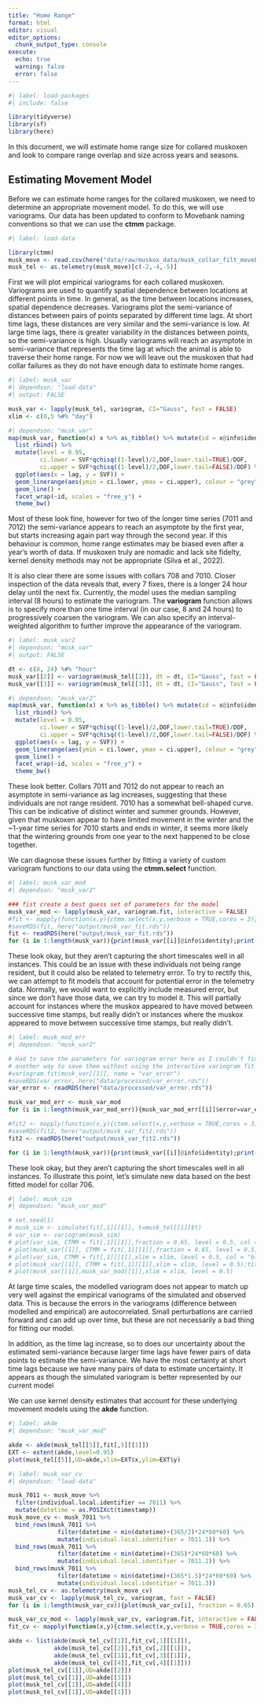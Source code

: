 ```yaml
---
title: "Home Range"
format: html
editor: visual
editor_options: 
  chunk_output_type: console
execute:
  echo: true
  warning: false
  error: false
---
```



```r
#| label: load-packages
#| include: false

library(tidyverse)
library(sf)
library(here)
```


In this document, we will estimate home range size for collared muskoxen and look to compare range overlap and size across years and seasons.

## Estimating Movement Model

Before we can estimate home ranges for the collared muskoxen, we need to determine an appropriate movement model. To do this, we will use variograms. Our data has been updated to conform to Movebank naming conventions so that we can use the **ctmm** package.

```r
#| label: load-data

library(ctmm)
musk_move <- read.csv(here("data/raw/muskox_data/musk_collar_filt_movebank.csv"))
musk_tel <- as.telemetry(musk_move)[c(-2,-4,-5)]

```

First we will plot empirical variograms for each collared muskoxen. Variograms are used to quantify spatial dependence between locations at different points in time. In general, as the time between locations increases, spatial dependence decreases. Variograms plot the semi-variance of distances between pairs of points separated by different time lags. At short time lags, these distances are very similar and the semi-variance is low. At large time lags, there is greater variability in the distances between points, so the semi-variance is high. Usually variograms will reach an asymptote in semi-variance that represents the time lag at which the animal is able to traverse their home range. For now we will leave out the muskoxen that had collar failures as they do not have enough data to estimate home ranges.

```r
#| label: musk_var
#| dependson: "load-data"
#| output: FALSE

musk_var <- lapply(musk_tel, variogram, CI="Gauss", fast = FALSE)
xlim <- c(0,5 %#% "day")
```

```r
#| dependson: "musk_var"
map(musk_var, function(x) x %>% as_tibble() %>% mutate(id = x@info$identity)) %>% 
  list_rbind() %>%
  mutate(level = 0.95,
         ci.lower = SVF*qchisq((1-level)/2,DOF,lower.tail=TRUE)/DOF,
         ci.upper = SVF*qchisq((1-level)/2,DOF,lower.tail=FALSE)/DOF) %>%
  ggplot(aes(x = lag, y = SVF)) +
  geom_linerange(aes(ymin = ci.lower, ymax = ci.upper), colour = "grey") +
  geom_line() +
  facet_wrap(~id, scales = "free_y") +
  theme_bw()
```


Most of these look fine, however for two of the longer time series (7011 and 7012) the semi-variance appears to reach an asymptote by the first year, but starts increasing again part way through the second year. If this behaviour is common, home range estimates may be biased even after a year's worth of data. If  muskoxen truly are nomadic and lack site fidelty, kernel density methods may not be appropriate (Silva et al., 2022).

It is also clear there are some issues with collars 708 and 7010. Closer inspection of the data reveals that, every 7 fixes, there is a longer 24 hour delay until the next fix. Currently, the model uses the median sampling interval (8 hours) to estimate the variogram. The **variogram** function allows is to specify more than one time interval (in our case, 8 and 24 hours) to progressively coarsen the variogram. We can also specify an interval-weighted algorithm to further improve the appearance of the variogram.

```r
#| label: musk_var2
#| dependson: "musk_var"
#| output: FALSE

dt <- c(8, 24) %#% "hour"
musk_var[[2]] <- variogram(musk_tel[[2]], dt = dt, CI="Gauss", fast = FALSE)
musk_var[[3]] <- variogram(musk_tel[[3]], dt = dt, CI="Gauss", fast = FALSE)
```

```r
#| dependson: "musk_var2"
map(musk_var, function(x) x %>% as_tibble() %>% mutate(id = x@info$identity)) %>% 
  list_rbind() %>%
  mutate(level = 0.95,
         ci.lower = SVF*qchisq((1-level)/2,DOF,lower.tail=TRUE)/DOF,
         ci.upper = SVF*qchisq((1-level)/2,DOF,lower.tail=FALSE)/DOF) %>%
  ggplot(aes(x = lag, y = SVF)) +
  geom_linerange(aes(ymin = ci.lower, ymax = ci.upper), colour = "grey") +
  geom_line() +
  facet_wrap(~id, scales = "free_y") +
  theme_bw()
```

These look better. Collars 7011 and 7012 do not appear to reach an asymptote in semi-variance as lag increases, suggesting that these individuals are not range resident. 7010 has a somewhat bell-shaped curve. This can be indicative of distinct winter and summer grounds. However, given that muskoxen appear to have limited movement in the winter and the ~1-year time series for 7010 starts and ends in winter, it seems more likely that the wintering grounds from one year to the next happened to be close together.

We can diagnose these issues further by fitting a variety of custom variogram functions to our data using the **ctmm.select** function. 

```r
#| label: musk_var_mod
#| dependson: "musk_var2"

### fist create a best guess set of parameters for the model
musk_var_mod <- lapply(musk_var, variogram.fit, interactive = FALSE)
#fit <- mapply(function(x,y){ctmm.select(x,y,verbose = TRUE,cores = 3)},musk_tel,musk_var_mod)
#saveRDS(fit, here("output/musk_var_fit.rds"))
fit <- readRDS(here("output/musk_var_fit.rds"))
for (i in 1:length(musk_var)){print(musk_var[[i]]@info$identity);print(summary(fit[,i])); plot(musk_var[[i]], CTMM = fit[,i], col.CTMM=c("red","purple","blue", "green"),fraction=0.5,level=0.5);plot(musk_var[[i]], CTMM = fit[,i], col.CTMM=c("red","purple","blue", "green"),xlim = xlim,,level=0.5)}

```

These look okay, but they aren't capturing the short timescales well in all instances. This could be an issue with these individuals not being range resident, but it could also be related to telemetry error. To try to rectify this, we can attempt to fit models that account for potential error in the telemetry data. Normally, we would want to explicitly include measured error, but since we don't have those data, we can try to model it. This will partially account for instances where the muskox appeared to have moved between successive time stamps, but really didn't or instances where the muskox appeared to move between successive time stamps, but really didn't.

```r
#| label: musk_mod_err
#| dependson: "musk_var2"

# Had to save the parameters for variogram error here as I couldn't find
# another way to save them without using the interactive variogram fit function
#variogram.fit(musk_var[[1]], name = "var_error")
#saveRDS(var_error, here("data/processed/var_error.rds"))
var_error <- readRDS(here("data/processed/var_error.rds"))

musk_var_mod_err <- musk_var_mod
for (i in 1:length(musk_var_mod_err)){musk_var_mod_err[[i]]$error=var_error$error; musk_var_mod_err[[i]]$errors=var_error$errors}

#fit2 <- mapply(function(x,y){ctmm.select(x,y,verbose = TRUE,cores = 3)},musk_tel,musk_var_mod_err)
#saveRDS(fit2, here("output/musk_var_fit2.rds"))
fit2 <- readRDS(here("output/musk_var_fit2.rds"))

for (i in 1:length(musk_var)){print(musk_var[[i]]@info$identity);print(summary(fit2[,i])); plot(musk_var[[i]], CTMM = fit2[,i], col.CTMM=c("red","purple","blue", "green"),fraction=0.5,level=0.5);plot(musk_var[[i]], CTMM = fit2[,i], col.CTMM=c("red","purple","blue", "green"),xlim = xlim,,level=0.5)}

```


These look okay, but they aren't capturing the short timescales well in all instances. To illustrate this point, let's simulate new data based on the best fitted model for collar 706. 

```r
#| label: musk_sim
#| dependson: "musk_var_mod"

# set.seed(1)
# musk_sim <- simulate(fit[,1][[1]], t=musk_tel[[1]]$t)
# var_sim <- variogram(musk_sim)
# plot(var_sim, CTMM = fit[,1][[1]],fraction = 0.65, level = 0.5, col = "blue");title("Simulated 1")
# plot(musk_var[[1]], CTMM = fit[,1][[1]],fraction = 0.65, level = 0.5);title("Real")
# plot(var_sim, CTMM = fit[,1][[1]],xlim = xlim, level = 0.5, col = "blue");title("Simulated")
# plot(musk_var[[1]], CTMM = fit[,1][[1]],xlim = xlim, level = 0.5);title("Real")
# plot(musk_var[[1]],musk_var_mod[[1]],xlim = xlim, level = 0.5)
```

At large time scales, the modelled variogram does not appear to match up very well against the empirical variograms of the simulated and observed data. This is because the errors in the variograms (difference between modelled and empirical) are autocorrelated. Small perturbations are carried forward and can add up over time, but these are not necessarily a bad thing for fitting our model. 

In addition, as the time lag increase, so to does our uncertainty about the estimated semi-variance because larger time lags have fewer pairs of data points to estimate the semi-variance. We have the most certainty at short time lags because we have many pairs of data to estimate uncertainty. It appears as though the simulated variogram is better represented by our current model 

We can use kernel density estimates that account for these underlying movement models using the **akde** function. 

```r
#| label: akde
#| dependson: "musk_var_mod"

akde <- akde(musk_tel[[5]],fit[,5][[1]])
EXT <- extent(akde,level=0.95)
plot(musk_tel[[5]],UD=akde,xlim=EXT$x,ylim=EXT$y)
```

```r
#| label: musk_var_cv
#| dependson: "load-data"

musk_7011 <- musk_move %>%
  filter(individual.local.identifier == 7011) %>%
  mutate(datetime = as.POSIXct(timestamp))
musk_move_cv <- musk_7011 %>%
  bind_rows(musk_7011 %>% 
              filter(datetime < min(datetime)+(365/2)*24*60*60) %>%
              mutate(individual.local.identifier = 7011.1)) %>%
  bind_rows(musk_7011 %>% 
              filter(datetime < min(datetime)+(365)*24*60*60) %>%
              mutate(individual.local.identifier = 7011.2)) %>%
  bind_rows(musk_7011 %>% 
              filter(datetime < min(datetime)+(365*1.5)*24*60*60) %>%
              mutate(individual.local.identifier = 7011.3))
musk_tel_cv <- as.telemetry(musk_move_cv)
musk_var_cv <- lapply(musk_tel_cv, variogram, fast = FALSE)
for (i in 1:length(musk_var_cv)){plot(musk_var_cv[i], fraction = 0.65);title(musk_var_cv[[i]]@info$identity)}

musk_var_cv_mod <- lapply(musk_var_cv, variogram.fit, interactive = FALSE)
fit_cv <- mapply(function(x,y){ctmm.select(x,y,verbose = TRUE,cores = 3)},musk_tel_cv,musk_var_cv_mod)

akde <- list(akde(musk_tel_cv[[1]],fit_cv[,1][[1]]),
             akde(musk_tel_cv[[2]],fit_cv[,2][[1]]),
             akde(musk_tel_cv[[3]],fit_cv[,3][[1]]),
             akde(musk_tel_cv[[4]],fit_cv[,4][[1]]))
plot(musk_tel_cv[[1]],UD=akde[[2]])
plot(musk_tel_cv[[1]],UD=akde[[3]])
plot(musk_tel_cv[[1]],UD=akde[[4]])
plot(musk_tel_cv[[1]],UD=akde[[1]])

```